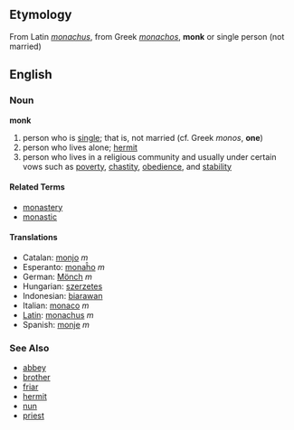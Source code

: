 ==Etymology==
From Latin ''[[monachus]]'', from Greek ''[[monachos]]'', '''monk''' or single person (not married)

==English==

===Noun===
'''monk'''

# person who is [[single]]; that is, not married (cf. Greek ''monos'', '''one''')
# person who lives alone; [[hermit]]
# person who lives in a religious community and usually under certain vows such as [[poverty]], [[chastity]], [[obedience]], and [[stability]]

====Related Terms====
*[[monastery]]
*[[monastic]]

====Translations====
*Catalan: [[monjo]] ''m''
*Esperanto: [[monaĥo]] ''m''
*German: [[Mönch]] ''m''
*Hungarian: [[szerzetes]]
*Indonesian: [[biarawan]]
*Italian: [[monaco]] ''m''
*[[Latin]]: [[monachus]] ''m''
*Spanish: [[monje]] ''m''

===See Also===
*[[abbey]]
*[[brother]]
*[[friar]]
*[[hermit]]
*[[nun]]
*[[priest]]